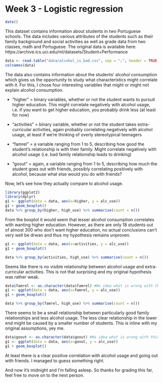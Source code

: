 # Week 3 - Logistic regression


```r
date()
```

This dataset contains information about students in two Portuguese schools. The data includes various attributes of the students such as their family background and social activities as well as grade data from two classes, math and Portuguese. The original data is available here: https://archive.ics.uci.edu/ml/datasets/Student+Performance 
```r
data <- read.table("data/alcohol_is_bad.csv", sep = ";", header = TRUE)
colnames(data)
```

The data also contains information about the students' alcohol consumption which gives us the opportunity to study what characteristics might correlate with it. For this, I chose four interesting variables that might or might not explain alcohol consumption. 

* "higher" = binary variables, whether or not the student wants to pursuit higher education. This might correlate negatively with alcohol usage, i.e. if you want to get higher education, you probably drink less (at least for now)

* "activities" = binary variable, whether or not the student takes extra-curricular activities, again probably correlating negatively with alcohol usage, at least if we're thinking of overly stereotypical teenagers

* "famrel" = a variable ranging from 1 to 5, describing how good the student's relationship is with their family. Might correlate negatively with alcohol usage (i.e. bad family relationship leads to drinking)

* "goout" = again, a variable ranging from 1 to 5, describing how much the student goes out with friends, possibly correlating positively with alcohol, because what else would you do with friends?


Now, let's see how they actually compare to alcohol usage.
```r
library(ggplot2)
library(dplyr)
g1 <- ggplot(data = data, aes(x=higher, y = alc_use))
g1 + geom_boxplot()
data %>% group_by(higher, high_use) %>% summarise(count = n())

```

From the boxplot it would seem that lesser alcohol consumption correlates with wanting higher education. However, as there are only 18 students out of almost 300 who don't want higher education, no actual conclusions can't very well be drwan and thus my hypothesis remains unproven.


```r
g1 <- ggplot(data = data, aes(x=activities, y = alc_use))
g1 + geom_boxplot()

data %>% group_by(activities, high_use) %>% summarise(count = n())
```

Seems like there is no visible relationship between alcohol usage and extra-curricular activities. This is not that surprising and my original hypothesis was rather weak.

```r
data$famrel <- as.character(data$famrel) #No idea what is wrong with this, I'd imagine it should work with integers as well but I guess not
g1 <- ggplot(data = data, aes(x=famrel, y = alc_use))
g1 + geom_boxplot()

data %>% group_by(famrel, high_use) %>% summarise(count = n())

```

There seems to be a small relationship between particularly good family relationships and less alcohol usage. The less clear relationship in the lower end might be caused by a smaller number of students. This is inline with my original assumptions, yey me.



```r
data$goout <- as.character(data$goout) #No idea what is wrong with this, I'd imagine it should work with integers as well but I guess not
g1 <- ggplot(data = data, aes(x=goout, y = alc_use))
g1 + geom_boxplot()

```

At least there is a clear positive correlation with alcohol usage and going out with friends. I managed to guess something right.

And now it's midnight and I'm falling asleep. So thanks for grading this far, feel free to move on to the next person.